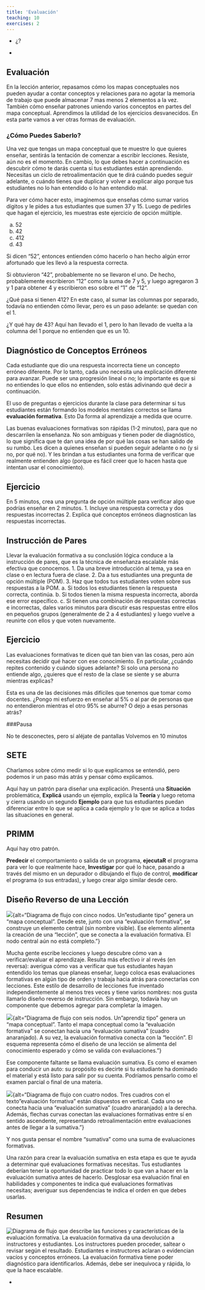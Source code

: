 ```yaml
---
title: 'Evaluación'
teaching: 10
exercises: 2
---
```


:::::::::::::::::::::::::::::::::::::: questions 

- ¿?

::::::::::::::::::::::::::::::::::::::::::::::::

::::::::::::::::::::::::::::::::::::: objectives

- 

::::::::::::::::::::::::::::::::::::::::::::::::

## Evaluación

En la lección anterior, repasamos cómo los mapas conceptuales nos pueden ayudar a contar conceptos y relaciones para no agotar la memoria de trabajo que puede almacenar 7 mas menos 2 elementos a la vez. También cómo enseñar patrones uniendo varios conceptos en partes del mapa conceptual. Aprendimos la utilidad de los ejercicios desvanecidos. En esta parte vamos a ver otras formas de evaluación.

### ¿Cómo Puedes Saberlo?

Una vez que tengas un mapa conceptual que te muestre lo que quieres enseñar, sentirás la tentación de comenzar a escribir lecciones. Resiste, aún no es el momento. En cambio, lo que debes hacer a continuación es descubrir cómo te darás cuenta si tus estudiantes están aprendiendo. Necesitas un ciclo de retroalimentación que te dirá cuándo puedes seguir adelante, o cuándo tienes que duplicar y volver a explicar algo porque tus estudiantes no lo han entendido o lo han entendido mal.

Para ver cómo hacer esto, imaginemos que enseñas cómo sumar varios dígitos y le pides a tus estudiantes que sumen 37 y 15. Luego de pedirles que hagan el ejercicio, les muestras este ejercicio de opción múltiple.

a. 52
b. 42
c. 412
d. 43

Si dicen "52", entonces entienden cómo hacerlo o han hecho algún error afortunado que les llevó a la respuesta correcta.

Si obtuvieron "42", probablemente no se llevaron el uno. De hecho, probablemente escribieron "12" como la suma de 7 y 5, y luego agregaron 3 y 1 para obtener 4 y escribieron eso sobre el "1" de "12".

¿Qué pasa si tienen 412? En este caso, al sumar las columnas por separado, todavía no entienden cómo llevar, pero es un paso adelante: se quedan con el 1.

¿Y qué hay de 43? Aquí han llevado el 1, pero lo han llevado de vuelta a la columna del 1 porque no entienden que es un 10.

## Diagnóstico de Conceptos Erróneos

Cada estudiante que dio una respuesta incorrecta tiene un concepto erróneo diferente. Por lo tanto, cada uno necesita una explicación diferente para avanzar. Puede ser una progresión lineal o no; lo importante es que si no entiendes lo que ellos no entienden, solo estás adivinando qué decir a continuación.

El uso de preguntas o ejercicios durante la clase para determinar si tus estudiantes están formando los modelos mentales correctos se llama **evaluación formativa**. Esto Da forma al aprendizaje a medida que ocurre.

Las buenas evaluaciones formativas son rápidas (1-2 minutos), para que no descarrilen la enseñanza. No son ambiguas y tienen poder de diagnóstico, lo que significa que te dan una idea de por qué las cosas se han salido de su rumbo. Les dicen a quienes enseñan si pueden seguir adelante o no (y si no, por qué no). Y les brindan a tus estudiantes una forma de verificar que realmente entienden algo (porque es fácil creer que lo hacen hasta que intentan usar el conocimiento).


::::::::::::::::::::::::::::::::::::: challenge 

## Ejercicio

En 5 minutos, crea una pregunta de opción múltiple para verificar algo que podrías enseñar en 2 minutos. 
1. Incluye una respuesta correcta y dos respuestas incorrectas
2. Explica qué conceptos erróneos diagnostican las respuestas incorrectas.

::::::::::::::::::::::::::::::::::::::::::::::::


## Instrucción de Pares

Llevar la evaluación formativa a su conclusión lógica conduce a la instrucción de pares, que es la técnica de enseñanza escalable más efectiva que conocemos.
1. Da una breve introducción al tema, ya sea en clase o en lectura fuera de clase.
2. Da a tus estudiantes una pregunta de opción múltiple (POM).
3. Haz que todos tus estudiantes voten sobre sus respuestas a la POM.
a. Si todos los estudiantes tienen la respuesta correcta, continúa.
b. Si todos tienen la misma respuesta incorrecta, aborda ese error específico.
c. Si tienen una combinación de respuestas correctas e incorrectas, dales varios minutos para discutir esas respuestas entre ellos en pequeños grupos (generalmente de 2 a 4 estudiantes) y luego vuelve a reunirte con ellos y que voten nuevamente.

::::::::::::::::::::::::::::::::::::: challenge 

## Ejercicio

Las evaluaciones formativas te dicen qué tan bien van las cosas, pero aún necesitas decidir qué hacer con ese conocimiento. En particular, ¿cuándo repites contenido y cuándo sigues adelante? Si solo una persona no entiende algo, ¿quieres que el resto de la clase se siente y se aburra mientras explicas? 

Esta es una de las decisiones más difíciles que tenemos que tomar como docentes. ¿Pongo mi esfuerzo en enseñar al 5% o al par de personas que no entendieron mientras el otro 95% se aburre? O dejo a esas personas atrás? 

::::::::::::::::::::::::::::::::::::::::::::::::

:::::::::::::::::::::::::::::::::::::::::::::::::::::::::::::::::::: instructor

###Pausa

No te desconectes, pero sí aléjate de pantallas
Volvemos en 10 minutos

::::::::::::::::::::::::::::::::::::::::::::::::::::::::::::::::::::::::::::::::

## SETE

Charlamos sobre cómo medir si lo que explicamos se entendió, pero podemos ir un paso más atrás y pensar cómo explicamos.

Aquí hay un patrón para diseñar una explicación.
Presentá una **Situación** problemática, **Explicá** usando un ejemplo, explicá la **Teoría** y luego retoma y cierra usando un segundo **Ejemplo** para que tus estudiantes puedan diferenciar entre lo que se aplica a cada ejemplo y lo que se aplica a todas las situaciones en general.

## PRIMM

Aquí hay otro patrón.

**Predecir** el comportamiento o salida de un programa, **ejecutaR** el programa para ver lo que realmente hace, **Investigar** por qué lo hace, pasando a través del mismo en un depurador o dibujando el flujo de control, **modificar** el programa (o sus entradas), y luego crear algo similar desde cero.

## Diseño Reverso de una Lección

![](fig/diseno-reverso1.png){alt="Diagrama de flujo con cinco nodos. Un "estudiante tipo" genera un "mapa conceptual". Desde este, junto con una "evaluación formativa", se construye un elemento central (sin nombre visible). Ese elemento alimenta la creación de una "lección", que se conecta a la evaluación formativa. El nodo central aún no está completo."}

Mucha gente escribe lecciones y luego descubre cómo van a verificar/evaluar el aprendizaje. Resulta más efectivo ir al revés (en reversa): averigua cómo vas a verificar que tus estudiantes hayan entendido los temas que planeas enseñar, luego coloca esas evaluaciones formativas en algún tipo de orden y trabaja hacia atrás para conectarlas con lecciones. Este estilo de desarrollo de lecciones fue inventado independientemente al menos tres veces y tiene varios nombres: nos gusta llamarlo diseño reverso de instrucción. Sin embargo, todavía hay un componente que debemos agregar para completar la imagen. 

![](fig/diseno-reverso2.png){alt="Diagrama de flujo con seis nodos. Un "aprendiz tipo" genera un "mapa conceptual". Tanto el mapa conceptual como la "evaluación formativa" se conectan hacia una "evaluación sumativa" (cuadro anaranjado). A su vez, la evaluación formativa conecta con la "lección". El esquema representa cómo el diseño de una lección se alimenta del conocimiento esperado y cómo se valida con evaluaciones."}

Ese componente faltante se llama evaluación sumativa. Es como el examen para conducir un auto: su propósito es decirte si tu estudiante ha dominado el material y está listo para salir por su cuenta. Podríamos pensarlo como el examen parcial o final de una materia. 

![](fig/diseno-reverso3.png){alt="Diagrama de flujo con cuatro nodos. Tres cuadros con el texto "evaluación formativa" están dispuestos en vertical. Cada uno se conecta hacia una "evaluación sumativa" (cuadro anaranjado) a la derecha. Además, flechas curvas conectan las evaluaciones formativas entre sí en sentido ascendente, representando retroalimentación entre evaluaciones antes de llegar a la sumativa."}

Y nos gusta pensar el nombre “sumativa” como una suma de evaluaciones formativas. 

Una razón para crear la evaluación sumativa en esta etapa es que te ayuda a determinar qué evaluaciones formativas necesitas. Tus estudiantes deberían tener la oportunidad de practicar todo lo que van a hacer en la evaluación sumativa antes de hacerlo. Desglosar esa evaluación final en habilidades y componentes te indica qué evaluaciones formativas necesitas; averiguar sus dependencias te indica el orden en que debes usarlas.

## Resumen

![](fig/resumen-evaluacion-formativa.png){alt="Diagrama de flujo que describe las funciones y características de la evaluación formativa. La evaluación formativa da una devolución a instructores y estudiantes. Los instructores pueden proceder, saltear o revisar según el resultado. Estudiantes e instructores aclaran o evidencian vacíos y conceptos erróneos. La evaluación formativa tiene poder diagnóstico para identificarlos. Además, debe ser inequívoca y rápida, lo que la hace escalable."}



::::::::::::::::::::::::::::::::::::: keypoints 

- 

::::::::::::::::::::::::::::::::::::::::::::::::
